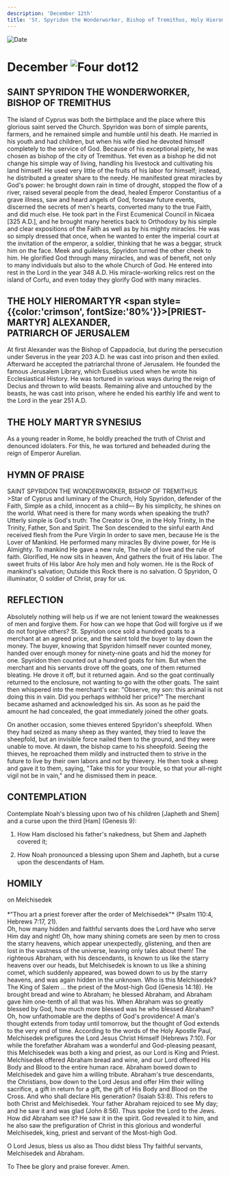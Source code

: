 ```yaml
---
description: 'December 12th'
title: 'St. Spyridon the Wonderworker, Bishop of Tremithus, Holy Hieromartyr Alexander, Holy Martyr Synesius'
---
```


<CustomPaginator />
<RunningHead />

<Image src="/title-imprint.png" height={68} width={50} alt="Date" className="title-imprint"/>

# <div id="date">December <Image className="four-dot" src="/four-dot.png" height={15} width={15} alt="Four dot" />12</div>

## SAINT SPYRIDON THE WONDERWORKER,<br />BISHOP OF TREMITHUS

The island of Cyprus was both the birthplace and the place where this glorious saint served the Church. Spyridon was born of simple parents, farmers, and he remained simple and humble until his death. He married in his youth and had children, but when his wife died he devoted himself completely to the service of God. Because of his exceptional piety, he was chosen as bishop of the city of Tremithus. Yet even as a bishop he did not change his simple way of living, handling his livestock and cultivating his land himself. He used very little of the fruits of his labor for himself; instead, he distributed a greater share to the needy. He manifested great miracles by God's power: he brought down rain in time of drought, stopped the flow of a river, raised several people from the dead, healed Emperor Constantius of a grave illness, saw and heard angels of God, foresaw future events, discerned the secrets of men's hearts, converted many to the true Faith, and did much else. He took part in the First Ecumenical Council in Nicaea [325 A.D.], and he brought many heretics back to Orthodoxy by his simple and clear expositions of the Faith as well as by his mighty miracles. He was so simply dressed that once, when he wanted to enter the imperial court at the invitation of the emperor, a soldier, thinking that he was a beggar, struck him on the face. Meek and guileless, Spyridon turned the other cheek to him. He glorified God through many miracles, and was of benefit, not only to many individuals but also to the whole Church of God. He entered into rest in the Lord in the year 348 A.D. His miracle-working relics rest on the island of Corfu, and even today they glorify God with many miracles.

## THE HOLY HIEROMARTYR <span style={{color:'crimson', fontSize:'80%'}}>[PRIEST-MARTYR]</span> ALEXANDER,<br />PATRIARCH OF JERUSALEM

At first Alexander was the Bishop of Cappadocia, but during the persecution under Severus in the year 203 A.D. he was cast into prison and then exiled. Afterward he accepted the patriarchal throne of Jerusalem. He founded the famous Jerusalem Library, which Eusebius used when he wrote his Ecclesiastical History. He was tortured in various ways during the reign of Decius and thrown to wild beasts. Remaining alive and untouched by the beasts, he was cast into prison, where he ended his earthly life and went to the Lord in the year 251 A.D.

## THE HOLY MARTYR SYNESIUS

As a young reader in Rome, he boldly preached the truth of Christ and denounced idolaters. For this, he was tortured and beheaded during the reign of Emperor Aurelian.


## HYMN OF PRAISE
<div style={{textAlign:'center', color:'crimson', fontWeight:'bold'}}>
SAINT SPYRIDON THE WONDERWORKER, BISHOP OF TREMITHUS
</div>
>Star of Cyprus and luminary of the Church,  
Holy Spyridon, defender of the Faith,  
Simple as a child, innocent as a child—  
By his simplicity, he shines on the world.  
What need is there for many words when speaking the truth?  
Utterly simple is God's truth:  
The Creator is One, in the Holy Trinity,  
In the Trinity, Father, Son and Spirit.  
The Son descended to the sinful earth  
And received flesh from the Pure Virgin  
In order to save men, because He is the Lover of Mankind.  
He performed many miracles  
By divine power, for He is Almighty.  
To mankind He gave a new rule,  
The rule of love and the rule of faith.  
Glorified, He now sits in heaven,  
And gathers the fruit of His labor.  
The sweet fruits of His labor  
Are holy men and holy women.  
He is the Rock of mankind's salvation;  
Outside this Rock there is no salvation.  
O Spyridon, O illuminator,  
O soldier of Christ, pray for us.  


## REFLECTION

Absolutely nothing will help us if we are not lenient toward the weaknesses of men and forgive them. For how can we hope that God will forgive us if we do not forgive others? St. Spyridon once sold a hundred goats to a merchant at an agreed price, and the saint told the buyer to lay down the money. The buyer, knowing that Spyridon himself never counted money, handed over enough money for ninety-nine goats and hid the money for one. Spyridon then counted out a hundred goats for him. But when the merchant and his servants drove off the goats, one of them returned bleating. He drove it off, but it returned again. And so the goat continually returned to the enclosure, not wanting to go with the other goats. The saint then whispered into the merchant's ear: "Observe, my son: this animal is not doing this in vain. Did you perhaps withhold her price?" The merchant became ashamed and acknowledged his sin. As soon as he paid the amount he had concealed, the goat immediately joined the other goats.

On another occasion, some thieves entered Spyridon's sheepfold. When they had seized as many sheep as they wanted, they tried to leave the sheepfold, but an invisible force nailed them to the ground, and they were unable to move. At dawn, the bishop came to his sheepfold. Seeing the thieves, he reproached them mildly and instructed them to strive in the future to live by their own labors and not by thievery. He then took a sheep and gave it to them, saying, "Take this for your trouble, so that your all-night vigil not be in vain," and he dismissed them in peace.


## CONTEMPLATION

Contemplate Noah's blessing upon two of his children [Japheth and Shem] and a curse upon the third [Ham] (Genesis 9):

1. How Ham disclosed his father's nakedness, but Shem and Japheth covered it;

2. How Noah pronounced a blessing upon Shem and Japheth, but a curse upon the descendants of Ham.


## HOMILY
<div style={{textAlign:'center', color:'crimson', fontWeight:'bold'}}>
on Melchisedek
</div>
<br />
<div style={{textAlign:'right'}}>
*"Thou art a priest forever after the order of Melchisedek"* (Psalm 110:4, Hebrews 7:17, 21).
</div>
Oh, how many hidden and faithful servants does the Lord have who serve Him day and night! Oh, how many shining comets are seen by men to cross the starry heavens, which appear unexpectedly, glistening, and then are lost in the vastness of the universe, leaving only tales about them! The righteous Abraham, with his descendants, is known to us like the starry heavens over our heads, but Melchisedek is known to us like a shining comet, which suddenly appeared, was bowed down to us by the starry heavens, and was again hidden in the unknown. Who is this Melchisedek? The King of Salem … the priest of the Most-high God (Genesis 14:18). He brought bread and wine to Abraham; he blessed Abraham, and Abraham gave him one-tenth of all that was his. When Abraham was so greatly blessed by God, how much more blessed was he who blessed Abraham? Oh, how unfathomable are the depths of God's providence! A man's thought extends from today until tomorrow, but the thought of God extends to the very end of time. According to the words of the Holy Apostle Paul, Melchisedek prefigures the Lord Jesus Christ Himself (Hebrews 7:10). For while the forefather Abraham was a wonderful and God-pleasing peasant, this Melchisedek was both a king and priest, as our Lord is King and Priest. Melchisedek offered Abraham bread and wine, and our Lord offered His Body and Blood to the entire human race. Abraham bowed down to Melchisedek and gave him a willing tribute. Abraham's true descendants, the Christians, bow down to the Lord Jesus and offer Him their willing sacrifice, a gift in return for a gift, the gift of His Body and Blood on the Cross. And who shall declare His generation? (Isaiah 53:8). This refers to both Christ and Melchisedek. Your father Abraham rejoiced to see My day; and he saw it and was glad (John 8:56). Thus spoke the Lord to the Jews. How did Abraham see it? He saw it in the spirit. God revealed it to him, and he also saw the prefiguration of Christ in this glorious and wonderful Melchisedek, king, priest and servant of the Most-high God.

O Lord Jesus, bless us also as Thou didst bless Thy faithful servants, Melchisedek and Abraham.

To Thee be glory and praise forever. Amen.